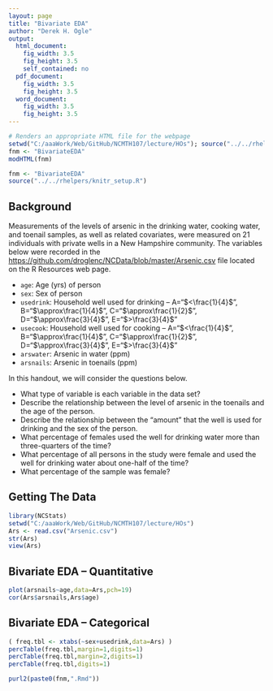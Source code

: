 ```yaml
---
layout: page
title: "Bivariate EDA"
author: "Derek H. Ogle"
output:
  html_document:
    fig_width: 3.5
    fig_height: 3.5
    self_contained: no
  pdf_document:
    fig_width: 3.5
    fig_height: 3.5
  word_document:
    fig_width: 3.5
    fig_height: 3.5
---
```


```r
# Renders an appropriate HTML file for the webpage
setwd("C:/aaaWork/Web/GitHub/NCMTH107/lecture/HOs"); source("../../rhelpers/rhelpers.R")
fnm <- "BivariateEDA"
modHTML(fnm)
```

```r
fnm <- "BivariateEDA"
source("../../rhelpers/knitr_setup.R")
```

## Background
Measurements of the levels of arsenic in the drinking water, cooking water, and toenail samples, as well as related covariates, were measured on 21 individuals with private wells in a New Hampshire community.  The variables below were recorded in the [https://github.com/droglenc/NCData/blob/master/Arsenic.csv](Arsenic.csv) file located on the R Resources web page.

* `age`: Age (yrs) of person
* `sex`: Sex of person
* `usedrink`: Household well used for drinking -- A="$<\frac{1}{4}$", B="$\approx\frac{1}{4}$",  C="$\approx\frac{1}{2}$",  D="$\approx\frac{3}{4}$",  E="$>\frac{3}{4}$"
* `usecook`: Household well used for cooking -- A="$<\frac{1}{4}$", B="$\approx\frac{1}{4}$",  C="$\approx\frac{1}{2}$",  D="$\approx\frac{3}{4}$",  E="$>\frac{3}{4}$"
* `arswater`: Arsenic in water (ppm)
* `arsnails`: Arsenic in toenails (ppm)

In this handout, we will consider the questions below.

* What type of variable is each variable in the data set?
* Describe the relationship between the level of arsenic in the toenails and the age of the person.
* Describe the relationship between the "amount" that the well is used for drinking and the sex of the person.
* What percentage of females used the well for drinking water more than three-quarters of the time?
* What percentage of all persons in the study were female and used the well for drinking water about one-half of the time?
* What percentage of the sample was female?

## Getting The Data
```r
library(NCStats)
setwd("C:/aaaWork/Web/GitHub/NCMTH107/lecture/HOs")
Ars <- read.csv("Arsenic.csv")
str(Ars)
view(Ars)
```

## Bivariate EDA -- Quantitative
```r
plot(arsnails~age,data=Ars,pch=19)
cor(Ars$arsnails,Ars$age)
```

## Bivariate EDA -- Categorical
```r
( freq.tbl <- xtabs(~sex+usedrink,data=Ars) )
percTable(freq.tbl,margin=1,digits=1)
percTable(freq.tbl,margin=2,digits=1)
percTable(freq.tbl,digits=1)
```

```r
purl2(paste0(fnm,".Rmd"))
```
